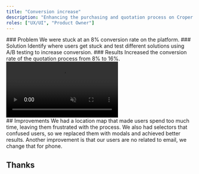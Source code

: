 ```yaml
---
title: "Conversion increase"
description: "Enhancing the purchasing and quotation process on Croper.com."
roles: ["UX/UI", "Product Owner"]
---
```



<section class="grid grid-cols-1 gap-6 md:grid-cols-3">
  <Card>
    ### Problem 
    We were stuck at an 8% conversion rate on the platform.
  </Card>
  
  <Card>
    ### Solution 
    Identify where users get stuck and test different solutions using A/B testing to increase conversion.
  </Card>

  <Card>
    ### Results 
    Increased the conversion rate of the quotation process from 8% to 16%.
  </Card>
</section>

<section class="flex gap-6 flex-col sm:flex-row items-center">
    <video controls muted autoplay src="/projects/conversion-increase/quote.webm" class="mx-auto h-96 flex-none"></video>
    <div class="flex-1 items-center justify-center">
    ## Improvements
    We had a location map that made users spend too much time, leaving them frustrated with the process.
    We also had selectors that confused users, so we replaced them with modals and achieved better results.
    Another improvement is that our users are no related to email, we change that for phone.
    </div>
</section>

## Thanks